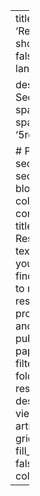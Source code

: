 ---
title: 'Research'
show_date: false
type: landing

design:
  # Section spacing
  spacing: '5rem'

# Page sections
sections:
  - block: collection
    content:
      title: Latest Research
      text: Here you will find links to my research projects and published papers.
      filters:
        folders:
          - research
    design:
      view: article-grid
      fill_image: false
      columns: 3
---